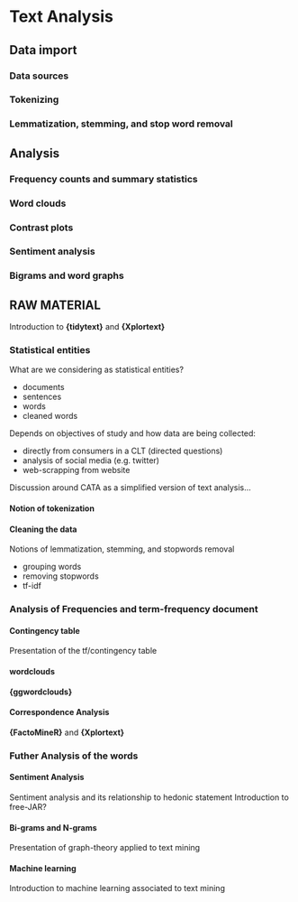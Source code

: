 # Text Analysis {#text_analysis}

## Data import
### Data sources
### Tokenizing
### Lemmatization, stemming, and stop word removal
## Analysis
### Frequency counts and summary statistics
### Word clouds
### Contrast plots
### Sentiment analysis
### Bigrams and word graphs

## RAW MATERIAL


Introduction to **{tidytext}** and **{Xplortext}**

### Statistical entities

What are we considering as statistical entities?

- documents
- sentences
- words
- cleaned words

Depends on objectives of study and how data are being collected:

- directly from consumers in a CLT (directed questions)
- analysis of social media (e.g. twitter)
- web-scrapping from website

Discussion around CATA as a simplified version of text analysis...

#### Notion of tokenization

#### Cleaning the data

Notions of lemmatization, stemming, and stopwords removal

- grouping words
- removing stopwords
- tf-idf

### Analysis of Frequencies and term-frequency document

#### Contingency table

Presentation of the tf/contingency table

#### wordclouds

**{ggwordclouds}**

#### Correspondence Analysis

**{FactoMineR}** and **{Xplortext}**

### Futher Analysis of the words

#### Sentiment Analysis

Sentiment analysis and its relationship to hedonic statement
Introduction to free-JAR?

#### Bi-grams and N-grams

Presentation of graph-theory applied to text mining

#### Machine learning

Introduction to machine learning associated to text mining